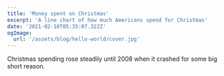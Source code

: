 ```yaml
---
title: 'Money spent on Christmas'
excerpt: 'A line chart of how much Americans spend for Christmas'
date: '2021-02-10T05:35:07.322Z'
ogImage:
  url: '/assets/blog/hello-world/cover.jpg'
---
```


Christmas spending rose steadily until 2008 when it crashed for some big short reason.

<MoneyLineChart
  width={800}
  height={1200}
  dataset="/dataset/money-xmas.tsv"/>